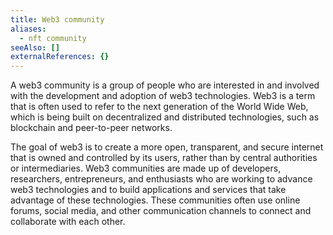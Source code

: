 ```yaml
---
title: Web3 community
aliases:
  - nft community
seeAlso: []
externalReferences: {}
---
```




A web3 community is a group of people who are interested in and involved with the development and adoption of web3 technologies. Web3 is a term that is often used to refer to the next generation of the World Wide Web, which is being built on decentralized and distributed technologies, such as blockchain and peer-to-peer networks.&#x20;

The goal of web3 is to create a more open, transparent, and secure internet that is owned and controlled by its users, rather than by central authorities or intermediaries. Web3 communities are made up of developers, researchers, entrepreneurs, and enthusiasts who are working to advance web3 technologies and to build applications and services that take advantage of these technologies. These communities often use online forums, social media, and other communication channels to connect and collaborate with each other.
